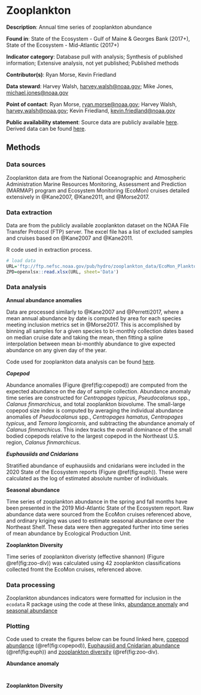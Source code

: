 # Zooplankton {#zooabund}

**Description**: Annual time series of zooplankton abundance

**Found in**: State of the Ecosystem - Gulf of Maine & Georges Bank (2017+), State of the Ecosystem - Mid-Atlantic (2017+)

**Indicator category**: Database pull with analysis; Synthesis of published information; Extensive analysis, not yet published; Published methods

**Contributor(s)**: Ryan Morse, Kevin Friedland
  
**Data steward**: Harvey Walsh, <harvey.walsh@noaa.gov>; Mike Jones, <michael.jones@noaa.gov>
  
**Point of contact**: Ryan Morse, <ryan.morse@noaa.gov>; Harvey Walsh, <harvey.walsh@noaa.gov>; Kevin Friedland, <kevin.friedland@noaa.gov>
  
**Public availability statement**: Source data are publicly available [here](ftp://ftp.nefsc.noaa.gov/pub/hydro/zooplankton_data/). Derived data can be found [here](https://comet.nefsc.noaa.gov/erddap/tabledap/zoo_abundance_soe_v1.html).

## Methods

### Data sources
Zooplankton data are from the National Oceanographic and Atmospheric Administration Marine Resources Monitoring, Assessment and Prediction (MARMAP) program and Ecosystem Monitoring (EcoMon) cruises detailed extensively in @Kane2007, @Kane2011, and @Morse2017.

### Data extraction 
Data are from the publicly available zooplankton dataset on the NOAA File Transfer Protocol (FTP) server. The excel file has a list of excluded samples and cruises based on @Kane2007 and @Kane2011.

R code used in extraction process.
```r
# load data
URL='ftp://ftp.nefsc.noaa.gov/pub/hydro/zooplankton_data/EcoMon_Plankton_Data_v3_0.xlsx'
ZPD=openxlsx::read.xlsx(URL, sheet='Data')
```

### Data analysis

**Annual abundance anomalies**


Data are processed similarly to @Kane2007 and @Perretti2017, where a mean annual abundance by date is computed by area for each species meeting inclusion metrics set in @Morse2017. This is accomplished by binning all samples for a given species to bi-monthly collection dates based on median cruise date and taking the mean, then fitting a spline interpolation between mean bi-monthly abundance to give expected abundance on any given day of the year. 

Code used for zooplankton data analysis can be found [here](https://github.com/NOAA-EDAB/tech-doc/blob/master/R/stored_scripts/zooplankton_analysis.R). 

***Copepod***

Abundance anomalies (Figure \@ref(fig:copepod)) are computed from the expected abundance on the day of sample collection. Abundance anomaly time series are constructed for *Centropages typicus*, *Pseudocalanus* spp., *Calanus finmarchicus*, and total zooplankton biovolume. The small-large copepod size index is computed by averaging the individual abundance anomalies of *Pseudocalanus* spp., *Centropages hamatus*, *Centropages typicus*, and *Temora longicornis*, and subtracting the abundance anomaly of *Calanus finmarchicus*. This index tracks the overall dominance of the small bodied copepods relative to the largest copepod in the Northeast U.S. region, *Calanus finmarchicus*.

***Euphausiids and Cnidarians***

Stratified abundance of euphausiids and cnidarians were included in the 2020 State of the Ecosystem reports (Figure \@ref(fig:euph)). These were calculated as the log of estimated absolute number of individuals. 


**Seasonal abundance**

Time series of zooplankton abundance in the spring and fall months have been presented in the 2019 Mid-Atlantic State of the Ecosystem report. Raw abundance data were sourced from the EcoMon cruises referenced above, and ordinary kriging was used to estimate seasonal abundance over the Northeast Shelf. These data were then aggregated further into time series of mean abundance by Ecological Production Unit. 

**Zooplankton Diversity**

Time series of zooplankton diveristy (effective shannon) (Figure \@ref(fig:zoo-div)) was calculated using 42 zooplankton classifications collected fromt the EcoMon cruises, referenced above. 

### Data processing

Zooplankton abundances indicators were formatted for inclusion in the `ecodata` R package using the code at these links,  [abundance anomaly](https://github.com/NOAA-EDAB/ecodata/blob/master/data-raw/get_zoo_abun_anom.R) and  [seasonal abundance](https://github.com/NOAA-EDAB/ecodata/blob/master/data-raw/get_zoo_oi.R)

### Plotting
Code used to create the figures below can be found linked here, [copepod abundance](https://github.com/NOAA-EDAB/ecodata/blob/master/chunk-scripts/LTL.Rmd-MAB-zoo-abund.R) (\@ref(fig:copepod)), [Euphausiid and Cnidarian abundance](https://github.com/NOAA-EDAB/ecodata/blob/master/chunk-scripts/LTL.Rmd-MAB-euph-cnid.R) (\@ref(fig:euph)) and [zooplankton diversity](https://github.com/NOAA-EDAB/ecodata/blob/master/chunk-scripts//LTL.Rmd-MAB-zoo-abund1.R) (\@ref(fig:zoo-div). 

**Abundance anomaly**

```r

```


```r

```

**Zooplankton Diversity**

```r

```